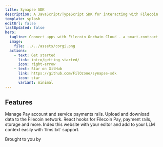 ```yaml
---
title: Synapse SDK
description: A JavaScript/TypeScript SDK for interacting with Filecoin Onchain Cloud - a smart-contract based marketplace for storage and other services in the Filecoin ecosystem.
template: splash
editUrl: false
lastUpdated: false
hero:
  tagline: Connect apps with Filecoin Onchain Cloud - a smart-contract based marketplace for storage and other services.
  image:
    file: ../../assets/corgi.png
  actions:
    - text: Get started
      link: intro/getting-started/
      icon: right-arrow
    - text: Star on GitHub
      link: https://github.com/FilOzone/synapse-sdk
      icon: star
      variant: minimal
---
```



## Features

<CardGrid>
 <Card title="Filecoin Pay" icon="seti:javascript">
  Manage Pay account and service payments rails.
 </Card>
 <Card title="Storage" icon="seti:default">
  Upload and download data to the Filecoin network.
 </Card>
 <Card title="React Hooks" icon="seti:react">
  React hooks for Filecoin Pay, payment rails, storage and more.
 </Card>
 <Card title="AI support" icon="magnifier">
  Index this website with your editor and add to your LLM context easily with `llms.txt` support.
 </Card>
</CardGrid>

<div className="footer">
  <p>Brought to you by</p>
  <a href="https://filoz.org" target="_blank"><div className="filoz">
    <FilozLogo />
    <FilozLogoText />
  </div></a>
</div>